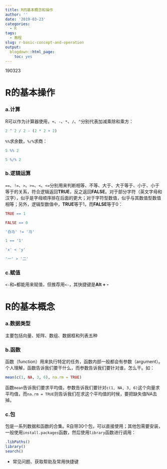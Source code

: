 ```yaml
---
title: R的基本概念和操作
author: ''
date: '2019-03-23'
categories:
  - R
tags:
  - 教程
slug: r-basic-concept-and-operation
output:
  blogdown::html_page:
    toc: yes
---
```


190323

# R的基本操作

### a.计算

R可以作为计算器使用，`+`、`-`、`*`、`/`、`^`分别代表加减乘除和乘方：

```r
2 ^ 2 / 2 - (2 * 2 + 2)
```

`%%`求余数，`%/%`求商：

```r
5 %% 2

5 %/% 2
```


### b.逻辑运算

`==`、`!=`、`>`、`>=`、`<`、`<=`分别用来判断相等、不等、大于、大于等于、小于、小于等于的关系，符合逻辑返回**TRUE**，反之返回**FALSE**。对于部分字符（英文字母和汉字），似乎是字母顺序排在后面的更大；对于字符型数值，似乎与其数值型数值相等；另外，逻辑型数值中，**TRUE**等于1，而**FALSE**等于0：

```r
TRUE == 1
```

```r
FALSE == 0
```

```r
'白马' != '马'
```

```r
1 == '1'
```

```r
'x' < 'y'
```

```r
'一' > '二'
```


### c.赋值

`<-`和`=`都能用来赋值，但推荐用`<-`，其快捷键是**Alt + -**

# R的基本概念

### a.数据类型

主要包括向量、矩阵、数组、数据框和列表五种

### b.函数

函数（function）用来执行特定的任务，函数内部一般都会有参数（argument）。个人理解，函数告诉我们要干什么，而参数告诉我们要针对谁，怎么干。如：

```r
mean(c(1, NA, 3, 6), na.rm = TRUE)
```

函数`mean`告诉我们要求平均值，参数告诉我们要针对`c(1, NA, 3, 6)`这个向量求平均值，而`na.rm = TRUE`则告诉我们在求这个平均值的时候，要把缺失值NA去掉。

### c.包

包是一系列数据和函数的合集。R自带30个包，可以直接使用；其他包需要安装，一般使用`install.packages`函数，然后使用`library`函数进行调用：

```r
.libPaths()
library()
search()
```


- 常见问题、获取帮助及常用快捷键

